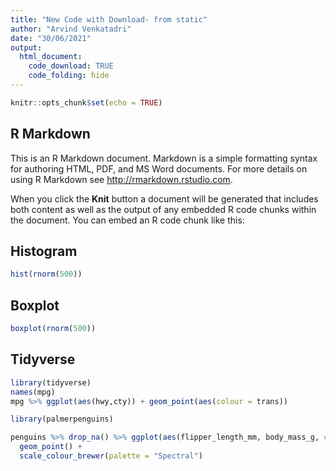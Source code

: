 ```yaml
---
title: "New Code with Download- from static"
author: "Arvind Venkatadri"
date: "30/06/2021"
output: 
  html_document:
    code_download: TRUE
    code_folding: hide
---
```


```r
knitr::opts_chunk$set(echo = TRUE)
```

## R Markdown

This is an R Markdown document. Markdown is a simple formatting syntax for authoring HTML, PDF, and MS Word documents. For more details on using R Markdown see <http://rmarkdown.rstudio.com>.

When you click the **Knit** button a document will be generated that includes both content as well as the output of any embedded R code chunks within the document. You can embed an R code chunk like this:

## Histogram

```r

hist(rnorm(500))

```


## Boxplot

```r

boxplot(rnorm(500))

```


## Tidyverse

```r
library(tidyverse)
names(mpg)
mpg %>% ggplot(aes(hwy,cty)) + geom_point(aes(colour = trans))
```
```r
library(palmerpenguins)

penguins %>% drop_na() %>% ggplot(aes(flipper_length_mm, body_mass_g, colour = species)) + 
  geom_point() +
  scale_colour_brewer(palette = "Spectral")
```
